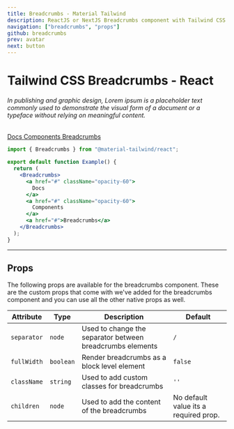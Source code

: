 ```yaml
---
title: Breadcrumbs - Material Tailwind
description: ReactJS or NextJS Breadcrumbs component with Tailwind CSS.
navigation: ["breadcrumbs", "props"]
github: breadcrumbs
prev: avatar
next: button
---
```


# Tailwind CSS Breadcrumbs - React

###### In publishing and graphic design, Lorem ipsum is a placeholder text commonly used to demonstrate the visual form of a document or a typeface without relying on meaningful content.

<ComponentCard id="breadcrumbs">
  <Breadcrumbs>
    <a href="#" className="opacity-60">
      <span>Docs</span>
    </a>
    <a href="#" className="opacity-60">
      <span>Components</span>
    </a>
    <a href="#">Breadcrumbs</a>
  </Breadcrumbs>
</ComponentCard>

```jsx showLineNumbers {1, 5-13}
import { Breadcrumbs } from "@material-tailwind/react";

export default function Example() {
  return (
    <Breadcrumbs>
      <a href="#" className="opacity-60">
        Docs
      </a>
      <a href="#" className="opacity-60">
        Components
      </a>
      <a href="#">Breadcrumbs</a>
    </Breadcrumbs>
  );
}
```

---

## Props

<span id="props" className="scroll-mt-48" />
The following props are available for the breadcrumbs component. These are the custom
props that come with we've added for the breadcrumbs component and you can use all
the other native props as well.

| Attribute   | Type                       | Description                                               | Default                               |
| ----------- | -------------------------- | --------------------------------------------------------- | ------------------------------------- |
| `separator` | <Code small>node</Code>    | Used to change the separator between breadcrumbs elements | <Code small>/</Code>                  |
| `fullWidth` | <Code small>boolean</Code> | Render breadcrumbs as a block level element               | <Code small>false</Code>              |
| `className` | <Code small>string</Code>  | Used to add custom classes for breadcrumbs                | `''`                                  |
| `children`  | <Code small>node</Code>    | Used to add the content of the breadcrumbs                | No default value its a required prop. |
